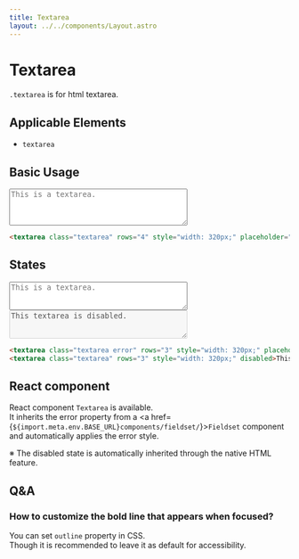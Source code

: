 ```yaml
---
title: Textarea
layout: ../../components/Layout.astro
---
```



# Textarea

`.textarea` is for html textarea.

## Applicable Elements

- `textarea`

## Basic Usage

<SamplePane>
<textarea class="textarea" rows="4" style="width: 320px;" placeholder="This is a textarea."></textarea>
</SamplePane>

```html
<textarea class="textarea" rows="4" style="width: 320px;" placeholder="This is a textarea."></textarea>
```

## States

<SamplePane>
<textarea class="textarea error" rows="3" style="width: 320px;" placeholder="This is a textarea."></textarea>
<textarea class="textarea" rows="3" style="width: 320px;" disabled>This textarea is disabled.</textarea>
</SamplePane>

```html
<textarea class="textarea error" rows="3" style="width: 320px;" placeholder="This is a textarea."></textarea>
<textarea class="textarea" rows="3" style="width: 320px;" disabled>This textarea is disabled.</textarea>
```

## React component

React component `Textarea` is available.  
It inherits the error property from a  <a href={`${import.meta.env.BASE_URL}components/fieldset/`}>`Fieldset`</a> component and automatically applies the error style.  
  
※ The disabled state is automatically inherited through the native HTML feature.

## Q&A

### How to customize the bold line that appears when focused?

You can set `outline` property in CSS.  
Though it is recommended to leave it as default for accessibility.